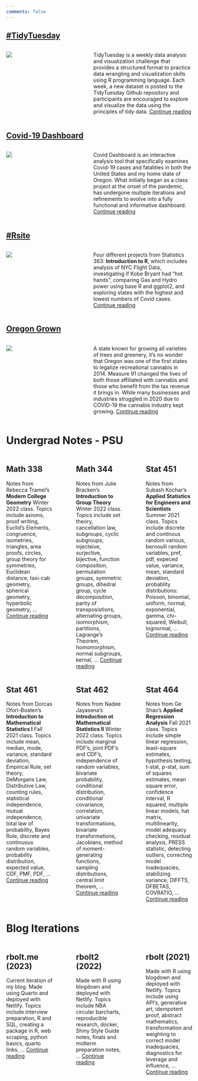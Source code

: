 ```yaml
---
comments: false
---
```


## [#TidyTuesday](https://github.com/rbolt13/tidytuesday)

::: columns
::: {.column width="38%"}

[![](img/tt.png)](https://github.com/rbolt13/tidytuesday)

:::

::: {.column width="4%"}
:::

::: {.column width="58%"}

TidyTuesday is a weekly data analysis and visualization challenge that provides a structured format to practice data wrangling and visualization skills using R programming language. Each week, a new dataset is posted to the TidyTuesday Github repository and participants are encouraged to explore and visualize the data using the principles of tidy data.
 [Continue reading](https://github.com/rbolt13/tidytuesday){target=_blank}
 
:::
:::

## [Covid-19 Dashboard](https://rbolt13.github.io/covid-dashboard/)

::: columns
::: {.column width="38%"}

[![](img/covid-dashboard.png)](https://rbolt13.github.io/covid-dashboard/)

:::

::: {.column width="4%"}
:::

::: {.column width="58%"}

Covid Dashboard is an interactive analysis tool that specifically examines Covid-19 cases and fatalities in both the United States and my home state of Oregon. What initially began as a class project at the onset of the pandemic, has undergone multiple iterations and refinements to evolve into a fully functional and informative dashboard.
 [Continue reading](https://rbolt13.github.io/covid-dashboard/){target=_blank}
 
:::
:::

## [#Rsite](https://rbolt13.github.io/rsite/index.html)

::: columns
::: {.column width="38%"}

[![](img/rsite.png)](https://rbolt13.github.io/rsite/index.html)

:::

::: {.column width="4%"}
:::

::: {.column width="58%"}


 Four different projects from Statistics 363: **Introduction to R**, which includes analysis of NYC Flight Data, investigating if Kobe Bryant had "hot hands", comparing Gas and Hydro power using base R and ggplot2, and exploring states with the highest and lowest numbers of Covid cases. [Continue reading](https://rbolt13.github.io/rsite/index.html){target=_blank}
 
:::
:::

## [Oregon Grown](https://rbolt13.github.io/Oregon-Grown/)

::: columns
::: {.column width="38%"}

[![](img/dcdd.png)](https://rbolt13.github.io/Oregon-Grown/)

:::

::: {.column width="4%"}
:::

::: {.column width="58%"}

A state known for growing all varieties of trees and greenery, it’s no wonder that Oregon was one of the first states to legalize recreational cannabis in 2014. Measure 91 changed the lives of both those affiliated with cannabis and those who benefit from the tax revenue it brings in. While many businesses and industries struggled in 2020 due to COVID-19 the cannabis industry kept growing. [Continue reading](https://rbolt13.github.io/Oregon-Grown/){target=_blank}
 
:::
:::

# Undergrad Notes - PSU

::: columns
::: {.column width="30%"}
## Math 338
Notes from Rebecca Tramel's **Modern College Geometry** Winter 2022 class. Topics include axioms, proof writing, Euclid's Elements, congruence, isometries, triangles, area proofs, circles, group theory for symmetries, Euclidean distance, taxi-cab geometry, spherical geometry, hyperbolic geometry, ... [Continue reading](https://rbolt13.github.io/mth338/){target=_blank}
:::

::: {.column width="5%"}
:::

::: {.column width="30%"}
## Math 344
Notes from Julie Bracken's **Introduction to Group Theory** Winter 2022 class. Topics include set theory, cancellation law, subgroups, cyclic subgroups, injecteive, surjective, bijective, function composition, permutation groups, symmetric groups, dihedral group, cycle decomposition, parity of transposistions, alternating groups, isomorphism, partitions, Lagrange's Theorem, homomorphism, normal subgroups, kernal, ... [Continue reading](https://rbolt13.github.io/mth344/){target=_blank}
:::

::: {.column width="5%"}
:::

::: {.column width="30%"}
## Stat 451
Notes from Subash Kochar's **Applied Statistics for Engineers and Scientists** Summer 2021 class. Topics include discrete and continous random various, bernoulli random variables, pmf, pdf, expeced value, variance, mean, standard deviation, probablity distributions: Poisson, binomial, uniform, normal, exponential, gamma, chi-squared, Weibull, lognormal, ...[Continue reading](https://rbolt13.github.io/stat451/){target=_blank}
:::
:::

::: columns
::: {.column width="30%"}
## Stat 461 
Notes from Dorcas Ofori-Boaten's **Introduction to Mathematical Statistics I** Fall 2021 class. Topics include mean, median, mode, variance, standard deviation, Empirical Rule, set theory, DeMorgans Law, Distributive Law, counting rules, statistical independence, mutual independence, total law of probability, Bayes Rule, discrete and continuous random variables, probability distribution, expected value, CDF, PMF, PDF, ... [Continue reading](https://rbolt13.github.io/stat461/){target=_blank}
:::

::: {.column width="5%"}
:::

::: {.column width="30%"}
## Stat 462
Notes from Nadee Jayasena's **Introduction ot Mathematical Statistics II** Winter 2022 class. Topics include marginal PDF's, joint PDF's and CDF's, independence of random variables, bivariate probability, conditional distribution, conditional covariance, correlation, univariate transformations, bivariate transformations, Jacobians, method of moment-generating functions, sampling distributions, central limit theorem, ... [Continue reading](https://rbolt13.github.io/stat462/){target=_blank}
:::

::: {.column width="5%"}
:::

::: {.column width="30%"}
## Stat 464
Notes from Ge Shao's **Applied Regression Analysis** Fall 2021 class. Topics include simple linear regression, least-square estimates, hypothesis testing, t-stat, p-stat, sum of squares estimates, mean square error, confidence interval, R squared, multiple linear models, hat matrix, multilinearity, model adequacy checking, residual analysis, PRESS statistic, detecting outliers, correcting model inadequacies, stabilizing variance, DIFFTS, DFBETAS, COVRATIO, ...[Continue reading](https://rbolt13.github.io/stat464/){target=_blank}
:::
:::

# Blog Iterations

::: columns
::: {.column width="30%"}
## rbolt.me (2023)
Current iteration of my blog. Made using Quarto and deployed with Netlify. Topics include interview preparation, R and SQL, creating a package in R, web scraping, python basics, quarto links, ... [Continue reading](https://www.rbolt.me/){target=_blank}
:::

::: {.column width="5%"}
:::

::: {.column width="30%"}
## rbolt2 (2022)
Made with R using blogdown and deployed with Netlify. Topics include NBA circular barcharts, reproducible research, docker, Shiny Style Guide notes, finals and midterm preparation notes, ... [Continue reading](https://rbolt2.netlify.app/){target=_blank}
:::

::: {.column width="5%"}
:::

::: {.column width="30%"}
## rbolt (2021)
Made with R using blogdown and deployed with Netlify. Topics include using API's, generative art, idempotent proof, abstract mathematics, transformation and weighting to correct model inadequacies, diagnostics for leverage and influence, ...[Continue reading](https://rbolt.netlify.app/){target=_blank}
:::
:::
